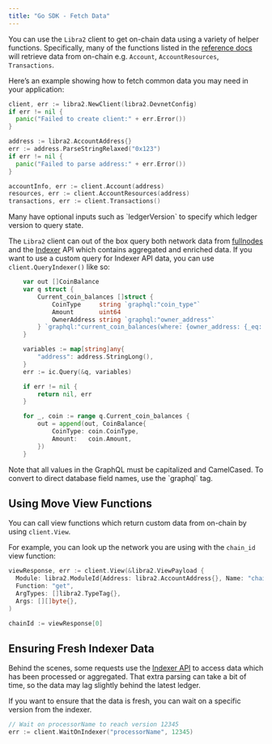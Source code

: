 ```yaml
---
title: "Go SDK - Fetch Data"
---
```



You can use the `Libra2` client to get on-chain data using a variety of helper
functions. Specifically, many of the functions listed in the [reference docs](https://pkg.go.dev/github.com/libra2org/libra2-go-sdk)
will retrieve data from on-chain e.g. `Account`, `AccountResources`, `Transactions`.

Here’s an example showing how to fetch common data you may need in your application:

```go filename="fetch_data.go"
client, err := libra2.NewClient(libra2.DevnetConfig)
if err != nil {
  panic("Failed to create client:" + err.Error())
}

address := libra2.AccountAddress{}
err := address.ParseStringRelaxed("0x123")
if err != nil {
  panic("Failed to parse address:" + err.Error())
}

accountInfo, err := client.Account(address)
resources, err := client.AccountResources(address)
transactions, err := client.Transactions()
```

<Aside type="note">
  Many have optional inputs such as `ledgerVersion` to specify which ledger
  version to query state.
</Aside>

The `Libra2` client can out of the box query both network data from
[fullnodes](https://api.mainnet.libra2labs.com/v1/spec#/) and the
[Indexer](https://cloud.hasura.io/public/graphiql?endpoint=https://api.mainnet.libra2labs.com/v1/graphql)
API which contains aggregated and enriched data. If you want to use a custom
query for Indexer API data, you can use `client.QueryIndexer()` like so:

```go filename="fetch_data.go"
	var out []CoinBalance
	var q struct {
		Current_coin_balances []struct {
			CoinType     string `graphql:"coin_type"`
			Amount       uint64
			OwnerAddress string `graphql:"owner_address"`
		} `graphql:"current_coin_balances(where: {owner_address: {_eq: $address}})"`
	}

	variables := map[string]any{
		"address": address.StringLong(),
	}
	err := ic.Query(&q, variables)

	if err != nil {
		return nil, err
	}

	for _, coin := range q.Current_coin_balances {
		out = append(out, CoinBalance{
			CoinType: coin.CoinType,
			Amount:   coin.Amount,
		})
	}
```

<Aside type="note">
  Note that all values in the GraphQL must be capitalized and CamelCased. To
  convert to direct database field names, use the `graphql` tag.
</Aside>

## Using Move View Functions

You can call view functions which return custom data from on-chain by using `client.View`.

For example, you can look up the network you are using with the `chain_id` view function:

```go filename="fetch_data.go"
viewResponse, err := client.View(&libra2.ViewPayload {
  Module: libra2.ModuleId{Address: libra2.AccountAddress{}, Name: "chain_id"},
  Function: "get",
  ArgTypes: []libra2.TypeTag{},
  Args: [][]byte{},
)

chainId := viewResponse[0]
```

## Ensuring Fresh Indexer Data

Behind the scenes, some requests use the [Indexer API](/build/indexer) to
access data which has been processed or aggregated. That extra parsing can take
a bit of time, so the data may lag slightly behind the latest ledger.

If you want to ensure that the data is fresh, you can wait on a specific version
from the indexer.

```go filename="fetch_data.go"
// Wait on processorName to reach version 12345
err := client.WaitOnIndexer("processorName", 12345)
```
